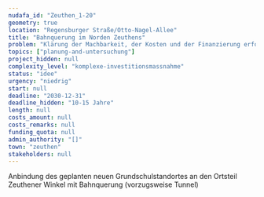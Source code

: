 ```yaml
---
nudafa_id: "Zeuthen_1-20"
geometry: true
location: "Regensburger Straße/Otto-Nagel-Allee"
title: "Bahnquerung im Norden Zeuthens"
problem: "Klärung der Machbarkeit, der Kosten und der Finanzierung erforderlich"
topics: ["planung-and-untersuchung"]
project_hidden: null
complexity_level: "komplexe-investitionsmassnahme"
status: "idee"
urgency: "niedrig"
start: null
deadline: "2030-12-31"
deadline_hidden: "10-15 Jahre"
length: null
costs_amount: null
costs_remarks: null
funding_quota: null
admin_authority: "[]"
town: "zeuthen"
stakeholders: null
---
```

Anbindung des geplanten neuen Grundschulstandortes an den Ortsteil Zeuthener Winkel mit Bahnquerung (vorzugsweise Tunnel)
